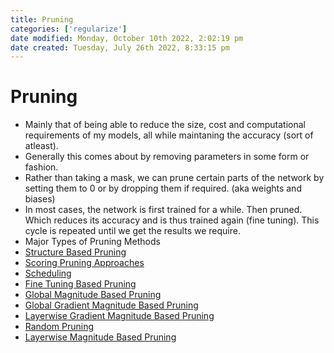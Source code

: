 ```yaml
---
title: Pruning
categories: ['regularize']
date modified: Monday, October 10th 2022, 2:02:19 pm
date created: Tuesday, July 26th 2022, 8:33:15 pm
---
```


# Pruning
- Mainly that of being able to reduce the size, cost and computational requirements of my models, all while maintaning the accuracy (sort of atleast).
- Generally this comes about by removing parameters in some form or fashion.
- Rather than taking a mask, we can prune certain parts of the network by setting them to 0 or by dropping them if required. (aka weights and biases)
- In most cases, the network is first trained for a while. Then pruned. Which reduces its accuracy and is thus trained again (fine tuning). This cycle is repeated until we get the results we require.
- Major Types of Pruning Methods
- [Structure Based Pruning](Structure%20Based%20Pruning.qmd)
- [Scoring Pruning Approaches](Scoring%20Pruning%20Approaches.qmd)
- [Scheduling](Scheduling.qmd)
- [Fine Tuning Based Pruning](Fine%20Tuning%20Based%20Pruning.qmd)
- [Global Magnitude Based Pruning](Global%20Magnitude%20Based%20Pruning.qmd)
- [Global Gradient Magnitude Based Pruning](Global%20Gradient%20Magnitude%20Based%20Pruning.qmd)
- [Layerwise Gradient Magnitude Based Pruning](Layerwise%20Gradient%20Magnitude%20Based%20Pruning.qmd)
- [Random Pruning](Random%20Pruning.qmd)
- [Layerwise Magnitude Based Pruning](Layerwise%20Magnitude%20Based%20Pruning.qmd)



